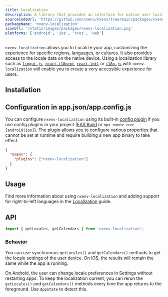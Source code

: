 ```yaml
---
title: Localization
description: A library that provides an interface for native user localization information.
sourceCodeUrl: 'https://github.com/nxenv/nxenv/tree/main/packages/nxenv-localization'
packageName: 'nxenv-localization'
iconUrl: '/static/images/packages/nxenv-localization.png'
platforms: ['android', 'ios', 'tvos', 'web']
---
```



`nxenv-localization` allows you to Localize your app, customizing the experience for specific regions, languages, or cultures. It also provides access to the locale data on the native device. Using a localization library such as [`lingui-js`](https://lingui.dev/introduction), [`react-i18next`](https://react.i18next.com/), [`react-intl`](https://formatjs.io/docs/getting-started/installation/) or [`i18n-js`](https://github.com/fnando/i18n-js) with `nxenv-localization` will enable you to create a very accessible experience for users.

## Installation

<APIInstallSection />

## Configuration in app.json/app.config.js

You can configure `nxenv-localization` using its built-in [config plugin](/config-plugins/introduction/) if you use config plugins in your project ([EAS Build](/build/introduction) or `npx nxenv run:[android|ios]`). The plugin allows you to configure various properties that cannot be set at runtime and require building a new app binary to take effect.

<ConfigPluginExample>

```json app.json
{
  "nxenv": {
    "plugins": ["nxenv-localization"]
  }
}
```

</ConfigPluginExample>

## Usage

Find more information about using `nxenv-localization` and adding support for right-to-left languages in the [Localization](/guides/localization) guide.

## API

```jsx
import { getLocales, getCalendars } from 'nxenv-localization';
```

### Behavior

You can use synchronous `getLocales()` and `getCalendars()` methods to get the locale settings of the user device. On iOS, the results will remain the same while the app is running.

On Android, the user can change locale preferences in Settings without restarting apps. To keep the localization current, you can rerun the `getLocales()` and `getCalendars()` methods every time the app returns to the foreground. Use `AppState` to detect this.

<APISection packageName="nxenv-localization" apiName="Localization" />
